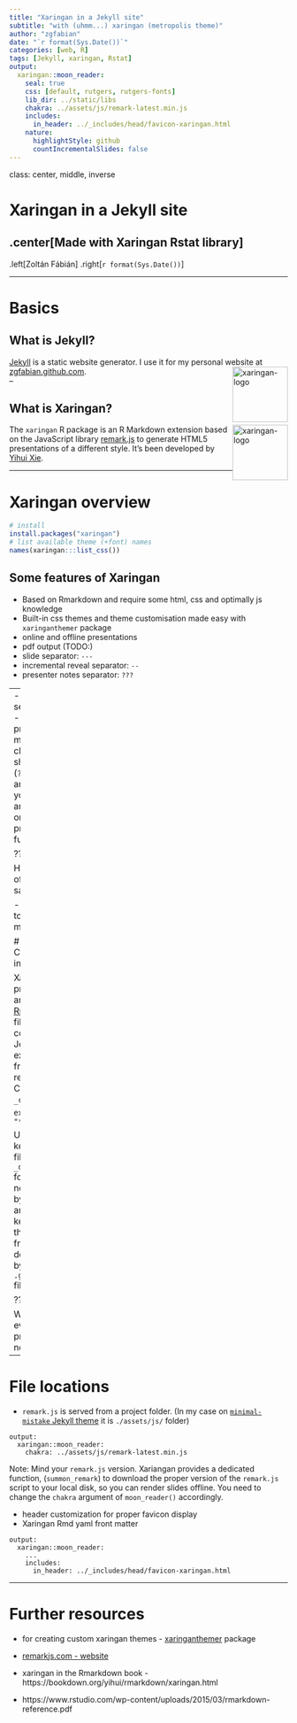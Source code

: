 ```yaml
---
title: "Xaringan in a Jekyll site"
subtitle: "with (uhmm...) xaringan (metropolis theme)"
author: "zgfabian"
date: "`r format(Sys.Date())`"
categories: [web, R]
tags: [Jekyll, xaringan, Rstat]
output:
  xaringan::moon_reader:
    seal: true
    css: [default, rutgers, rutgers-fonts]
    lib_dir: ../static/libs
    chakra: ../assets/js/remark-latest.min.js
    includes:
      in_header: ../_includes/head/favicon-xaringan.html
    nature:
      highlightStyle: github
      countIncrementalSlides: false
---
```

class: center, middle, inverse

# Xaringan in a Jekyll site

## .center[Made with Xaringan Rstat library]

.left[Zoltán Fábián]
.right[`r format(Sys.Date())`]

---

# Basics

## What is Jekyll?

[Jekyll](http://jekyllrb.com) is a static website generator. I use it for my personal website at [zgfabian.github.com](http://zgfabian.github.io). 
<img src="../assets/img/etc/jekyll-logo.jpg" alt="xaringan-logo" style="float:right;height:100px;"></br>
--

## What is Xaringan?
<img src="../assets/img/etc/xaringan-logo.png" alt="xaringan-logo" style="float:right;height:100px;">
The `xaringan` R package is an R Markdown extension based on the JavaScript library [remark.js](https://remarkjs.com) to generate HTML5 presentations of a different style. It's been developed by [Yihui Xie](https://yihui.org/en/).

---

# Xaringan overview

```r
# install
install.packages("xaringan")
# list available theme (+font) names
names(xaringan:::list_css())
```

## Some features of Xaringan

- Based on Rmarkdown and require some html, css and optimally js knowledge
- Built-in css themes and theme customisation made easy with `xaringanthemer` package
- online and offline presentations
- pdf output (TODO:)
- slide separator: `---`
- incremental reveal separator: `--`
- presenter notes separator: `???`

--
- press `?` to see features
  - (`p`) presenter mode and cloning: show the (`???`) notes and timer on your screen and the clone on the projector
  - `f` fullscreen

???

Here's a list of stuff to say:

- some notes to myself
- more stuff


# Configuration in Jekyll

Xaringan presentations are [Rmarkdown]() files. I configured Jekyll to exclude them from rendering. Cf. Jekyll's `_config.yml`:

```
exclude:
  - "*.Rmd"
  ...
```

Usually, I keep my Rmd files under `_drafts` folder, so it is not served by Jekyll. I am also keeping out this folder from github deployment by adding to `.gitignore` file.

???

Wow, this even does presenter notes. 

---

# File locations

- `remark.js` is served from a project folder. (In my case on [`minimal-mistake` Jekyll theme](https://github.com/mmistakes/minimal-mistakes) it is `./assets/js/` folder)

```
output:
  xaringan::moon_reader:
    chakra: ../assets/js/remark-latest.min.js
```
Note: Mind your `remark.js` version. Xariangan provides a dedicated function, (`summon_remark`) to download the proper version of the `remark.js` script to your local disk, so you can render slides offline. You need to change the `chakra` argument of `moon_reader()` accordingly. 

- header customization for proper favicon display
 - Xaringan Rmd yaml front matter
 
```
output:
  xaringan::moon_reader:
    ...
    includes:
      in_header: ../_includes/head/favicon-xaringan.html
 ```

---

# Further resources

- for creating custom xaringan themes - [xaringanthemer](https://cran.r-project.org/web/packages/xaringanthemer/vignettes/xaringanthemer.html) package

- [remarkjs.com - website](https://remarkjs.com/)

- xaringan in the Rmarkdown book - https://bookdown.org/yihui/rmarkdown/xaringan.html

- https://www.rstudio.com/wp-content/uploads/2015/03/rmarkdown-reference.pdf
